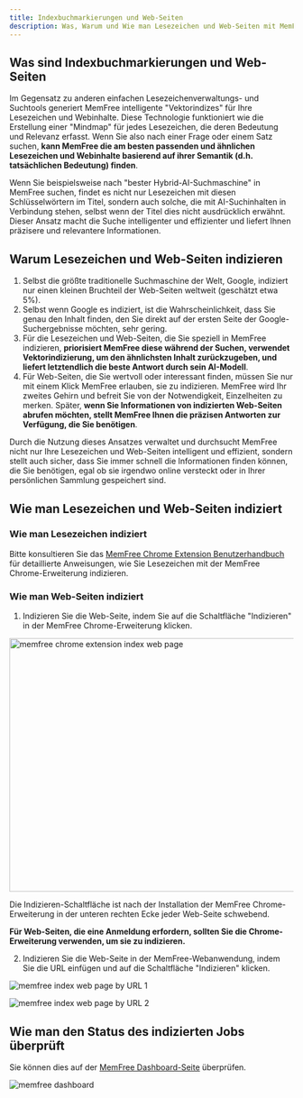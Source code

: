 ```yaml
---
title: Indexbuchmarkierungen und Web-Seiten
description: Was, Warum und Wie man Lesezeichen und Web-Seiten mit MemFree indiziert
---
```


## Was sind Indexbuchmarkierungen und Web-Seiten

Im Gegensatz zu anderen einfachen Lesezeichenverwaltungs- und Suchtools generiert MemFree intelligente "Vektorindizes" für Ihre Lesezeichen und Webinhalte. Diese Technologie funktioniert wie die Erstellung einer "Mindmap" für jedes Lesezeichen, die deren Bedeutung und Relevanz erfasst. Wenn Sie also nach einer Frage oder einem Satz suchen, **kann MemFree die am besten passenden und ähnlichen Lesezeichen und Webinhalte basierend auf ihrer Semantik (d.h. tatsächlichen Bedeutung) finden**.

Wenn Sie beispielsweise nach "bester Hybrid-AI-Suchmaschine" in MemFree suchen, findet es nicht nur Lesezeichen mit diesen Schlüsselwörtern im Titel, sondern auch solche, die mit AI-Suchinhalten in Verbindung stehen, selbst wenn der Titel dies nicht ausdrücklich erwähnt. Dieser Ansatz macht die Suche intelligenter und effizienter und liefert Ihnen präzisere und relevantere Informationen.

## Warum Lesezeichen und Web-Seiten indizieren

1. Selbst die größte traditionelle Suchmaschine der Welt, Google, indiziert nur einen kleinen Bruchteil der Web-Seiten weltweit (geschätzt etwa 5%).
2. Selbst wenn Google es indiziert, ist die Wahrscheinlichkeit, dass Sie genau den Inhalt finden, den Sie direkt auf der ersten Seite der Google-Suchergebnisse möchten, sehr gering.
3. Für die Lesezeichen und Web-Seiten, die Sie speziell in MemFree indizieren, **priorisiert MemFree diese während der Suchen, verwendet Vektorindizierung, um den ähnlichsten Inhalt zurückzugeben, und liefert letztendlich die beste Antwort durch sein AI-Modell**.
4. Für Web-Seiten, die Sie wertvoll oder interessant finden, müssen Sie nur mit einem Klick MemFree erlauben, sie zu indizieren. MemFree wird Ihr zweites Gehirn und befreit Sie von der Notwendigkeit, Einzelheiten zu merken. Später, **wenn Sie Informationen von indizierten Web-Seiten abrufen möchten, stellt MemFree Ihnen die präzisen Antworten zur Verfügung, die Sie benötigen**.

Durch die Nutzung dieses Ansatzes verwaltet und durchsucht MemFree nicht nur Ihre Lesezeichen und Web-Seiten intelligent und effizient, sondern stellt auch sicher, dass Sie immer schnell die Informationen finden können, die Sie benötigen, egal ob sie irgendwo online versteckt oder in Ihrer persönlichen Sammlung gespeichert sind.

## Wie man Lesezeichen und Web-Seiten indiziert

### Wie man Lesezeichen indiziert

Bitte konsultieren Sie das [MemFree Chrome Extension Benutzerhandbuch](/docs/extension-user-guide) für detaillierte Anweisungen, wie Sie Lesezeichen mit der MemFree Chrome-Erweiterung indizieren.

### Wie man Web-Seiten indiziert

1. Indizieren Sie die Web-Seite, indem Sie auf die Schaltfläche "Indizieren" in der MemFree Chrome-Erweiterung klicken.

<Image
    className="mt-4 overflow-hidden rounded-lg border"
    src="/images/changelog/extension-index.webp"
    width="800"
    height="450"
    alt="memfree chrome extension index web page"
/>

Die Indizieren-Schaltfläche ist nach der Installation der MemFree Chrome-Erweiterung in der unteren rechten Ecke jeder Web-Seite schwebend.

**Für Web-Seiten, die eine Anmeldung erfordern, sollten Sie die Chrome-Erweiterung verwenden, um sie zu indizieren.**

2. Indizieren Sie die Web-Seite in der MemFree-Webanwendung, indem Sie die URL einfügen und auf die Schaltfläche "Indizieren" klicken.

<img
    className="mt-4 overflow-hidden rounded-lg border"
    src="/images/doc/web-index-1.png"
    alt="memfree index web page by URL 1"
/>

<img
    className="mt-4 overflow-hidden rounded-lg border"
    src="/images/doc/web-index-2.png"
    alt="memfree index web page by URL 2"
/>

## Wie man den Status des indizierten Jobs überprüft

Sie können dies auf der [MemFree Dashboard-Seite](https://www.memfree.me/dashboard) überprüfen.

<img
    className="my-4 overflow-hidden rounded-lg border"
    src="/images/changelog/dashboard.png"
    alt="memfree dashboard"
/>
